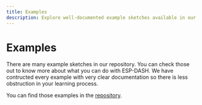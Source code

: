 ```yaml
---
title: Examples
description: Explore well-documented example sketches available in our repository to learn various implementations and possibilities with ESP-DASH.
---
```


# Examples

There are many example sketches in our repository. You can check those out to know more about what you can do with ESP-DASH. We have contructed every example with very clear documentation so there is less obstruction in your learning process.


You can find those examples in the [repository](https://github.com/ayushsharma82/ESP-DASH/tree/master/examples).
